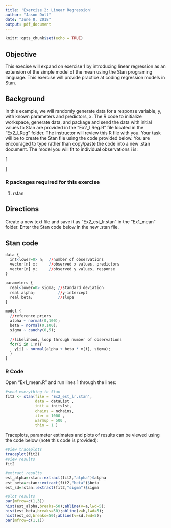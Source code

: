 ```yaml
---
title: 'Exercise 2: Linear Regression'
author: "Jason Doll"
date: "June 8, 2018"
output: pdf_document
---
```


```r
knitr::opts_chunk$set(echo = TRUE)
```

## Objective
This execise will expand on exercise 1 by introducing linear regression as an extension of the simple model of the mean using the Stan programing language. This exercise will provide practice at coding regression models in Stan.

## Background
In this example, we will randomly generate data for a response variable, y, with known parameters and predictors, x. The R code to initialize workspace, generate data, and package and send the data with initial values to Stan are provided in the "Ex2_LReg.R" file located in the "Ex2_LReg" folder. The instructor will review this R file with you. Your task will be to create the Stan file using the code provided below. You are encouraged to type rather than copy/paste the code into a new .stan document. The model you will fit to individual observations i is:

\[
\begin{aligned}
\text{Model:} \hspace{1cm} \text{y}_i &= \alpha + \beta \text{X}_i + \epsilon_i\\
\hspace{1cm} \epsilon_i &\sim \text{Normal}(0, \sigma)\\
\text{Priors:} \hspace{1cm} \alpha &\sim \text{Normal}(0, 100)\\
\hspace{1cm} \beta &\sim \text{Normal}(0, 100)\\
\sigma &\sim \text{half-cauchy}(0, 5)
\end{aligned}
\]

### R packages required for this exercise
1. rstan

## Directions
Create a new text file and save it as "Ex2_est_lr.stan" in the "Ex1_mean" folder. Enter the Stan code below in the new .stan file. 

## Stan code
```r
data { 
  int<lower=0> n;  //number of observations
  vector[n] x;     //observed x values, predictors
  vector[n] y;     //observed y values, response
}

parameters { 
  real<lower=0> sigma; //standard deviation
  real alpha;          //y-intercept
  real beta;           //slope
} 

model { 
  //reference priors
  alpha ~ normal(0,100);
  beta ~ normal(0,100);
  sigma ~ cauchy(0,5);

  //likelihood, loop through number of observations
  for(i in 1:n){
    y[i] ~ normal(alpha + beta * x[i], sigma); 
  }
}

```

### R Code
Open "Ex1_mean.R" and run lines 1 through the lines:

```r
#send everything to Stan
fit2 <- stan(file = 'Ex2_est_lr.stan',
             data = dataList , 
             init = initslst,
             chains = nchains,
             iter = 1000 ,
             warmup = 500 , 
             thin = 1 )

```

Traceplots, parameter estimates and plots of results can be viewed using the code below (note this code is provided):

```r
#View traceplots
traceplot(fit2)
#view results
fit2

#extract results
est_alpha=rstan::extract(fit2,"alpha")$alpha
est_beta=rstan::extract(fit2,"beta")$beta
est_sd=rstan::extract(fit2,"sigma")$sigma

#plot results
par(mfrow=c(1,3))
hist(est_alpha,breaks=50);abline(v=a,lwd=5);
hist(est_beta,breaks=50);abline(v=b,lwd=5);
hist(est_sd,breaks=50);abline(v=sd,lwd=5);
par(mfrow=c(1,1))

```

